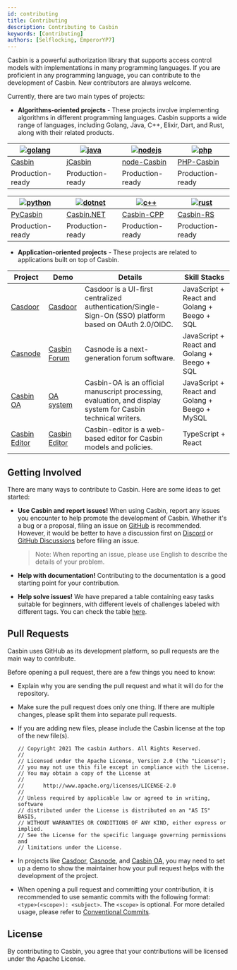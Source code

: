```yaml
---
id: contributing
title: Contributing
description: Contributing to Casbin
keywords: [Contributing]
authors: [Selflocking, EmperorYP7]
---
```


Casbin is a powerful authorization library that supports access control models with implementations in many programming languages. If you are proficient in any programming language, you can contribute to the development of Casbin. New contributors are always welcome.

Currently, there are two main types of projects:

* **Algorithms-oriented projects** - These projects involve implementing algorithms in different programming languages. Casbin supports a wide range of languages, including Golang, Java, C++, Elixir, Dart, and Rust, along with their related products.

| [![golang](/img/langs/golang.png)](https://github.com/casbin/casbin) | [![java](/img/langs/java.png)](https://github.com/casbin/jcasbin) | [![nodejs](/img/langs/nodejs.png)](https://github.com/casbin/node-casbin) | [![php](/img/langs/php.png)](https://github.com/php-casbin/php-casbin) |
|----------------------------------------------------------------------|-------------------------------------------------------------------|---------------------------------------------------------------------------|------------------------------------------------------------------------|
| [Casbin](https://github.com/casbin/casbin)                           | [jCasbin](https://github.com/casbin/jcasbin)                      | [node-Casbin](https://github.com/casbin/node-casbin)                      | [PHP-Casbin](https://github.com/php-casbin/php-casbin)                 |
| Production-ready                                                     | Production-ready                                                  | Production-ready                                                          | Production-ready                                                       |

| [![python](/img/langs/python.png)](https://github.com/casbin/pycasbin) | [![dotnet](/img/langs/dotnet.png)](https://github.com/casbin/Casbin.NET) | [![c++](/img/langs/cpp.png)](https://github.com/casbin/casbin-cpp) | [![rust](/img/langs/rust.png)](https://github.com/casbin/casbin-rs) |
|------------------------------------------------------------------------|--------------------------------------------------------------------------|--------------------------------------------------------------------|---------------------------------------------------------------------|
| [PyCasbin](https://github.com/casbin/pycasbin)                         | [Casbin.NET](https://github.com/casbin/Casbin.NET)                       | [Casbin-CPP](https://github.com/casbin/casbin-cpp)                 | [Casbin-RS](https://github.com/casbin/casbin-rs)                    |
| Production-ready                                                       | Production-ready                                                         | Production-ready                                                   | Production-ready                                                    |

* **Application-oriented projects** - These projects are related to applications built on top of Casbin.

| Project | Demo | Details | Skill Stacks |
| -- | -- | -- | -- |
| [Casdoor](https://github.com/casdoor/casdoor) | [Casdoor](https://casdoor.org/) | Casdoor is a UI-first centralized authentication/Single-Sign-On (SSO) platform based on OAuth 2.0/OIDC. | JavaScript + React and Golang + Beego + SQL |
| [Casnode](https://github.com/casbin/casnode) | [Casbin Forum](https://forum.casbin.com) | Casnode is a next-generation forum software. | JavaScript + React and Golang + Beego + SQL |
| [Casbin OA](https://github.com/casbin/casbin-oa) | [OA system](https://oa.casbin.com) | Casbin-OA is an official manuscript processing, evaluation, and display system for Casbin technical writers. | JavaScript + React and Golang + Beego + MySQL |
| [Casbin Editor](https://github.com/casbin/casbin-editor) | [Casbin Editor](https://editor.casbin.org) | Casbin-editor is a web-based editor for Casbin models and policies. | TypeScript + React |

## Getting Involved

There are many ways to contribute to Casbin. Here are some ideas to get started:

* **Use Casbin and report issues!** When using Casbin, report any issues you encounter to help promote the development of Casbin. Whether it's a bug or a proposal, filing an issue on [GitHub](https://github.com/casbin/casbin) is recommended. However, it would be better to have a discussion first on [Discord](https://discord.gg/S5UjpzGZjN) or [GitHub Discussions](https://github.com/casbin/casbin/discussions) before filing an issue.

  > Note: When reporting an issue, please use English to describe the details of your problem.

* **Help with documentation!** Contributing to the documentation is a good starting point for your contribution.

* **Help solve issues!** We have prepared a table containing easy tasks suitable for beginners, with different levels of challenges labeled with different tags. You can check the table [here](https://github.com/orgs/casbin/projects/2).

## Pull Requests

Casbin uses GitHub as its development platform, so pull requests are the main way to contribute.

Before opening a pull request, there are a few things you need to know:

* Explain why you are sending the pull request and what it will do for the repository.

* Make sure the pull request does only one thing. If there are multiple changes, please split them into separate pull requests.

* If you are adding new files, please include the Casbin license at the top of the new file(s).

  ```text
  // Copyright 2021 The casbin Authors. All Rights Reserved.
  //
  // Licensed under the Apache License, Version 2.0 (the "License");
  // you may not use this file except in compliance with the License.
  // You may obtain a copy of the License at
  //
  //      http://www.apache.org/licenses/LICENSE-2.0
  //
  // Unless required by applicable law or agreed to in writing, software
  // distributed under the License is distributed on an "AS IS" BASIS,
  // WITHOUT WARRANTIES OR CONDITIONS OF ANY KIND, either express or implied.
  // See the License for the specific language governing permissions and
  // limitations under the License.
  ```

* In projects like [Casdoor](https://github.com/casdoor/casdoor), [Casnode](https://github.com/casbin/casnode), and [Casbin OA](https://github.com/casbin/casbin-oa), you may need to set up a demo to show the maintainer how your pull request helps with the development of the project.

* When opening a pull request and committing your contribution, it is recommended to use semantic commits with the following format: ```<type>(<scope>): <subject>```. The ```<scope>``` is optional. For more detailed usage, please refer to [Conventional Commits](https://www.conventionalcommits.org/en/v1.0.0/).

## License

By contributing to Casbin, you agree that your contributions will be licensed under the Apache License.

